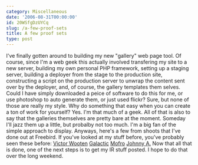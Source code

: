 ```yaml
---
category: Miscellaneous
date: '2006-08-31T00:00:00'
id: 20WSfgDzUYCq
slug: /a-few-proof-sets
title: A few proof sets
type: post
---
```


I've finally gotten around to building my new "gallery" web page
tool. Of course, since I'm a web geek this actually involved
transfering my site to a new server, building my own personal PHP
framework, setting up a staging server, building a deployer from
the stage to the production site, constructing a script on the
production server to unwrap the content sent over by the deployer,
and, of course, the gallery templates them selves. Could I have
simply downloaded a peice of software to do this for me, or use
photoshop to auto generate them, or just used flickr? Sure, but
none of those are really my style. Why do something that easy when
you can create a ton of work for yourself? Yes. I'm that much of a
geek. All of that is also to say that the galleries themselves are
pretty bare at the moment. Someday I'll jazz them up a little, but
probalby not too much. I'm a big fan of the simple approach to
display. Anyways, here's a few from shoots that I've done out at
Freebird. If you've looked at my stuff before, you've probably seen
these before:
[Victor Wooten](http://www.alanwsmith.com/proofs/victor-wooten-2004-10-14)
[Galactic](http://www.alanwsmith.com/proofs/galactic-2005-01-10)
[Mofro](http://www.alanwsmith.com/proofs/mofro-2005-01-02)
[Johnny A.](http://www.alanwsmith.com/proofs/johnny-a-2006-08-11)
Now that all that is done, one of the next steps is to get my IR
stuff posted. I hope to do that over the long weekend.